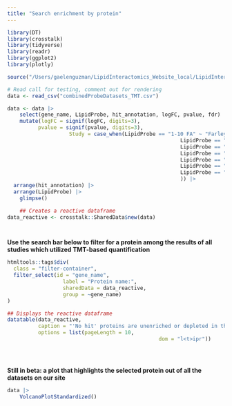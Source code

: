 ```yaml
---
title: "Search enrichment by protein"
---
```


```r
library(DT)
library(crosstalk)
library(tidyverse)
library(readr)
library(ggplot2)
library(plotly)

source("/Users/gaelenguzman/LipidInteractomics_Website_local/LipidInteractomics_Website/Resources/ggplot_styles.R")

# Read call for testing, comment out for rendering
data <- read_csv("combinedProbeDatasets_TMT.csv")

data <- data |>
	select(gene_name, LipidProbe, hit_annotation, logFC, pvalue, fdr) |>
	mutate(logFC = signif(logFC, digits=3),
          pvalue = signif(pvalue, digits=3),
					Study = case_when(LipidProbe == "1-10 FA" ~ "Farley et al. 2024 B; DOI: 10.1021/acschembio.3c00554",
														LipidProbe == "8-3 FA" ~ "Farley et al. 2024 B; DOI: 10.1021/acschembio.3c00554",
														LipidProbe == "Sph" ~ "Farley et al. 2024 A; DOI: 10.1021/acschembio.3c00554",
														LipidProbe == "Spa" ~ "Farley et al. 2024 A; DOI: 10.1021/acschembio.3c00554",
														LipidProbe == "PE" ~ "Thomas et al. 2025; DOI: 10.1039/D4CC03599B",
														LipidProbe == "PA" ~ "Thomas et al. 2025; DOI: 10.1039/D4CC03599B",
														LipidProbe == "PA" ~ "Thomas et al. 2025; DOI: 10.1039/D4CC03599B",
														)) |>
  arrange(hit_annotation) |>
  arrange(LipidProbe) |>
	glimpse()

	## Creates a reactive dataframe
data_reactive <- crosstalk::SharedData$new(data)




```

**Use the search bar below to filter for a protein among the results of all studies which utilized TMT-based quantification**

```r
htmltools::tags$div(
  class = "filter-container",
  filter_select(id = "gene_name",
                  label = "Protein name:", 
                  sharedData = data_reactive,
                  group = ~gene_name)
)

## Displays the reactive dataframe
datatable(data_reactive,
          caption = "'No hit' proteins are unenriched or depleted in the presence of probe, 'enriched candidates' are defined as proteins with a false discovery rate less than 0.2 and a fold change of at least 1.5-fold, and 'enriched hits' are defined as proteins with a false discovery rate less than 0.05 and a fold change of at least 2-fold in the +UV over the -UV", 
          options = list(pageLength = 10,
												 dom = "l<t>ipr"))





```


**Still in beta: a plot that highlights the selected protein out of all the datasets on our site**
```r
data |>
	VolcanoPlotStandardized()

```